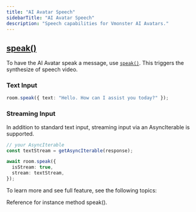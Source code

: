 ```yaml
---
title: "AI Avatar Speech"
sidebarTitle: "AI Avatar Speech"
description: "Speech capabilities for Vmonster AI Avatars."
---
```


## [speak()](/pages/instance_Methods#speak)

To have the AI Avatar speak a message, use [`speak()`](/pages/instance_Methods#speak). This triggers the synthesize of speech video.

### Text Input

```typescript
room.speak({ text: "Hello. How can I assist you today?" });
```

### Streaming Input

In addition to standard text input, streaming input via an AsyncIterable is supported.

```typescript
// your AsyncIterable
const textStream = getAsyncIterable(response);

await room.speak({
  isStream: true,
  stream: textStream,
});
```

To learn more and see full feature, see the following topics:

<Card title="speak()" icon="signal-stream" href="/pages/instance_Methods#speak">
  Reference for instance method speak().
</Card>
